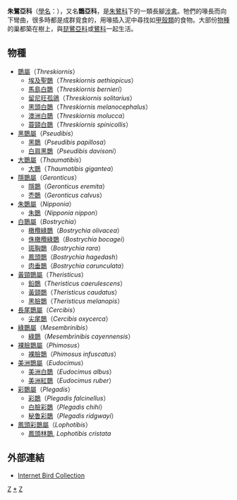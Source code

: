 {{unreferenced|time=2011-10-17T09:01:18+00:00}}
{{CJK-New-Char|4D09|ver=A}}
{{Automatic Taxobox
| taxon = Threskiornithinae
| authority = Poche, 1904
| image = Threskiornis_spinicollis-fragment.jpg
| image_caption = [[蓑頸白䴉|蓑頸白䴉]]
| subdivision_ranks = [[屬|屬]]
| subdivision = 參見內文
}}
'''朱鷺亞科'''（[[學名|學名]]：{{lang|la|Threskiornithinae}}），又名'''䴉亞科'''，是[[朱鷺科|朱鷺科]]下的一類長腳[[涉禽|涉禽]]。牠們的喙長而向下彎曲，很多時都是成群覓食的，用喙插入泥中尋找如[[甲殼類|甲殼類]]的食物。大部份[[物種|物種]]的巢都築在樹上，與[[琵鷺亞科|琵鷺亞科]]或[[鷺科|鷺科]]一起生活。

==物種==
* [[䴉屬|䴉屬]]（''Threskiornis''）
** [[埃及聖䴉|埃及聖䴉]]（''Threskiornis aethiopicus''）
** [[馬島白䴉|馬島白䴉]]（''Threskiornis bernieri''）
** [[留尼旺孤鴿|留尼旺孤鴿]]（''Threskiornis solitarius''）
** [[黑頭白䴉|黑頭白䴉]]（''Threskiornis melanocephalus''）
** [[澳洲白䴉|澳洲白䴉]]（''Threskiornis molucca''）
** [[蓑頸白䴉|蓑頸白䴉]]（''Threskiornis spinicollis''）
* [[黑䴉屬|黑䴉屬]]（''Pseudibis''）
** [[黑䴉|黑䴉]]（''Pseudibis papillosa''）
** [[白肩黑䴉|白肩黑䴉]]（''Pseudibis davisoni''）
* [[大䴉屬|大䴉屬]]（''Thaumatibis''）
** [[大䴉|大䴉]]（''Thaumatibis gigantea''）
* [[隱䴉屬|隱䴉屬]]（''Geronticus''）
** [[隱䴉|隱䴉]]（''Geronticus eremita''）
** [[禿䴉|禿䴉]]（''Geronticus calvus''）
* [[朱䴉屬|朱䴉屬]]（''Nipponia''）
** [[朱䴉|朱䴉]]（''Nipponia nippon''）
* [[白䴉屬|白䴉屬]]（''Bostrychia''）
** [[橄欖綠䴉|橄欖綠䴉]]（''Bostrychia olivacea''）
** [[侏橄欖綠䴉|侏橄欖綠䴉]]（''Bostrychia bocagei''）
** [[斑胸䴉|斑胸䴉]]（''Bostrychia rara''）
** [[鳳頭䴉|鳳頭䴉]]（''Bostrychia hagedash''）
** [[肉垂䴉|肉垂䴉]]（''Bostrychia carunculata''）
* [[黃頸䴉屬|黃頸䴉屬]]（''Theristicus''）
** [[鉛䴉|鉛䴉]]（''Theristicus caerulescens''）
** [[黃頸䴉|黃頸䴉]]（''Theristicus caudatus''）
** [[黑臉䴉|黑臉䴉]]（''Theristicus melanopis''）
* [[長尾䴉屬|長尾䴉屬]]（''Cercibis''）
** [[尖尾䴉|尖尾䴉]]（''Cercibis oxycerca''）
* [[綠䴉屬|綠䴉屬]]（''Mesembrinibis''）
** [[綠䴉|綠䴉]]（''Mesembrinibis cayennensis''）
* [[裸臉䴉屬|裸臉䴉屬]]（''Phimosus''）
** [[裸臉䴉|裸臉䴉]]（''Phimosus infuscatus''）
* [[美洲䴉屬|美洲䴉屬]]（''Eudocimus''）
** [[美洲白䴉|美洲白䴉]]（''Eudocimus albus''）
** [[美洲紅䴉|美洲紅䴉]]（''Eudocimus ruber''）
* [[彩䴉屬|彩䴉屬]]（''Plegadis''）
** [[彩䴉|彩䴉]]（''Plegadis falcinellus''）
** [[白臉彩䴉|白臉彩䴉]]（''Plegadis chihi''）
** [[秘鲁彩䴉|秘鲁彩䴉]]（''Plegadis ridgwayi''）
* [[鳳頭彩䴉屬|鳳頭彩䴉屬]]（''Lophotibis''）
** [[鳳頭林䴉|鳳頭林䴉]],  ''Lophotibis cristata''

==外部連結==
*[http://ibc.lynxeds.com/family/ibises-spoonbills-threskiornithidae Internet Bird Collection] {{Wayback|url=http://ibc.lynxeds.com/family/ibises-spoonbills-threskiornithidae |date=20160627170424 }}
{{Taxonbar}}
[[Category:_1904年描述的分类群|Z]]
[[Category:朱鷺亞科|*]]
[[Category:䴉科|Z]]